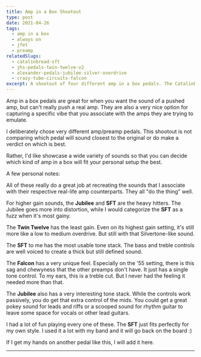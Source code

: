 ```yaml
---
title: Amp in a Box Shootout
type: post
date: 2021-04-26
tags:
  - amp in a box
  - always on
  - jfet
  - preamp
relatedSlugs:
  - catalinbread-sft
  - jhs-pedals-twin-twelve-v2
  - alexander-pedals-jubilee-silver-overdrive
  - crazy-tube-circuits-falcon
excerpt: A shootout of four different amp in a box pedals. The Catalinbread SFT, JHS Pedals Twin Twelve V2, Alexander Pedals Jubilee Silver Overdrive and Crazy Tube Circuits Falcon.
---
```



Amp in a box pedals are great for when you want the sound of a pushed amp, but can't really push a real amp. They are also a very nice option for capturing a specific vibe that you associate with the amps they are trying to emulate.

I deliberately chose very different amp/preamp pedals. This shootout is not comparing which pedal will sound closest to the original or do make a verdict on which is best.

Rather, I'd like showcase a wide variety of sounds so that you can decide which kind of amp in a box will fit your personal setup the best.

A few personal notes:

All of these really do a great job at recreating the sounds that I associate with their respective real-life amp counterparts. They all "do the thing" well.

For higher gain sounds, the **Jubilee** and **SFT** are the heavy hitters. The Jubilee goes more into distortion, while I would categorize the **SFT** as a fuzz when it's most gainy.

The **Twin Twelve** has the least gain. Even on its highest gain setting, it's still more like a low to medium overdrive. But still with that Silvertone-like sound.

The **SFT** to me has the most usable tone stack. The bass and treble controls are well voiced to create a thick but still defined sound.

<PartnerLink
  imgSlug="catalinbread-sft"
  link="https://sweetwater.sjv.io/k0yW0x"
  partner="sweetwater"
/>

The **Falcon** has a very unique feel. Especially on the '55 setting, there is this sag and chewyness that the other preamps don't have. It just has a single tone control. To my ears, this is a treble cut. But I never had the feeling it needed more than that.

The **Jubilee** also has a very interesting tone stack. While the controls work passively, you do get that extra control of the mids. You could get a great pokey sound for leads and riffs or a scooped sound for rhythm guitar to leave some space for vocals or other lead guitars.

I had a lot of fun playing every one of these. The **SFT** just fits perfectly for my own style. I used it a lot with my band and it will go back on the board :)

If I get my hands on another pedal like this, I will add it here.

---
